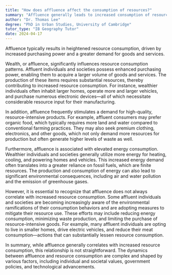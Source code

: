 ```yaml
---
title: "How does affluence affect the consumption of resources?"
summary: "Affluence generally leads to increased consumption of resources due to higher purchasing power and demand for goods and services."
author: "Dr. Thomas Lee"
degree: "PhD in Urban Studies, University of Cambridge"
tutor_type: "IB Geography Tutor"
date: 2024-04-17
---
```


Affluence typically results in heightened resource consumption, driven by increased purchasing power and a greater demand for goods and services.

Wealth, or affluence, significantly influences resource consumption patterns. Affluent individuals and societies possess enhanced purchasing power, enabling them to acquire a larger volume of goods and services. The production of these items requires substantial resources, thereby contributing to increased resource consumption. For instance, wealthier individuals often inhabit larger homes, operate more and larger vehicles, and purchase numerous electronic devices—all of which necessitate considerable resource input for their manufacturing.

In addition, affluence frequently stimulates a demand for high-quality, resource-intensive products. For example, affluent consumers may prefer organic food, which typically requires more land and water compared to conventional farming practices. They may also seek premium clothing, electronics, and other goods, which not only demand more resources for production but often generate higher levels of waste as well.

Furthermore, affluence is associated with elevated energy consumption. Wealthier individuals and societies generally utilize more energy for heating, cooling, and powering homes and vehicles. This increased energy demand often translates into a greater reliance on fossil fuels, which are finite resources. The production and consumption of energy can also lead to significant environmental consequences, including air and water pollution and the emission of greenhouse gases.

However, it is essential to recognize that affluence does not always correlate with increased resource consumption. Some affluent individuals and societies are becoming increasingly aware of the environmental ramifications of their consumption behaviors and are adopting measures to mitigate their resource use. These efforts may include reducing energy consumption, minimizing waste production, and limiting the purchase of resource-intensive goods. For example, many affluent individuals are opting to live in smaller homes, drive electric vehicles, and reduce their meat consumption—actions that can substantially lessen resource consumption.

In summary, while affluence generally correlates with increased resource consumption, this relationship is not straightforward. The dynamics between affluence and resource consumption are complex and shaped by various factors, including individual and societal values, government policies, and technological advancements.
    
